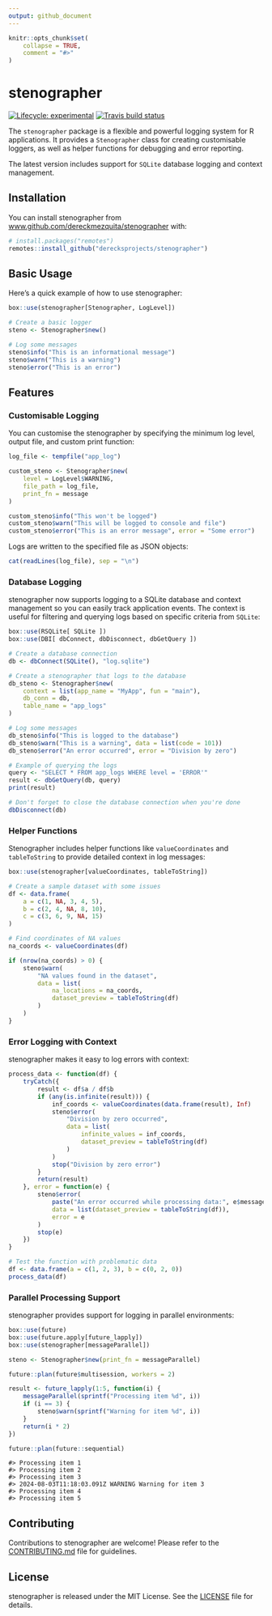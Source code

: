 ```yaml
---
output: github_document
---
```


```r
knitr::opts_chunk$set(
    collapse = TRUE,
    comment = "#>"
)
```

<!-- README.md is generated from README.Rmd. Please edit that file -->

<!-- <img src="./.graphics/512-stenographer-logo.png" align="right" height="140" /> -->
# stenographer <a href="https://dereckmezquita.github.io/stenographer"></a>

<!-- badges: start -->
[![Lifecycle: experimental](https://img.shields.io/badge/lifecycle-experimental-orange.svg)](https://www.tidyverse.org/lifecycle/#experimental)
[![Travis build status](https://travis-ci.org/dereckmezquita/kucoin.svg?branch=master)](https://travis-ci.org/dereckmezquita/kucoin)
<!-- badges: end -->

The `stenographer` package is a flexible and powerful logging system for R applications. It provides a `Stenographer` class for creating customisable loggers, as well as helper functions for debugging and error reporting.

The latest version includes support for `SQLite` database logging and context management.

## Installation

You can install stenographer from [www.github.com/dereckmezquita/stenographer](https://github.com/dereckmezquita/stenographer) with:

```r
# install.packages("remotes")
remotes::install_github("derecksprojects/stenographer")
```

## Basic Usage

Here's a quick example of how to use stenographer:

```r
box::use(stenographer[Stenographer, LogLevel])

# Create a basic logger
steno <- Stenographer$new()

# Log some messages
steno$info("This is an informational message")
steno$warn("This is a warning")
steno$error("This is an error")
```

## Features

### Customisable Logging

You can customise the stenographer by specifying the minimum log level, output file, and custom print function:

```r
log_file <- tempfile("app_log")

custom_steno <- Stenographer$new(
    level = LogLevel$WARNING,
    file_path = log_file,
    print_fn = message
)

custom_steno$info("This won't be logged")
custom_steno$warn("This will be logged to console and file")
custom_steno$error("This is an error message", error = "Some error")
```

Logs are written to the specified file as JSON objects:

```r
cat(readLines(log_file), sep = "\n")
```

### Database Logging

stenographer now supports logging to a SQLite database and context management so you can easily track application events. The context is useful for filtering and querying logs based on specific criteria from `SQLite`:

```r
box::use(RSQLite[ SQLite ])
box::use(DBI[ dbConnect, dbDisconnect, dbGetQuery ])

# Create a database connection
db <- dbConnect(SQLite(), "log.sqlite")

# Create a stenographer that logs to the database
db_steno <- Stenographer$new(
    context = list(app_name = "MyApp", fun = "main"),
    db_conn = db,
    table_name = "app_logs"
)

# Log some messages
db_steno$info("This is logged to the database")
db_steno$warn("This is a warning", data = list(code = 101))
db_steno$error("An error occurred", error = "Division by zero")

# Example of querying the logs
query <- "SELECT * FROM app_logs WHERE level = 'ERROR'"
result <- dbGetQuery(db, query)
print(result)

# Don't forget to close the database connection when you're done
dbDisconnect(db)
```

### Helper Functions

Stenographer includes helper functions like `valueCoordinates` and `tableToString` to provide detailed context in log messages:

```r
box::use(stenographer[valueCoordinates, tableToString])

# Create a sample dataset with some issues
df <- data.frame(
    a = c(1, NA, 3, 4, 5),
    b = c(2, 4, NA, 8, 10),
    c = c(3, 6, 9, NA, 15)
)

# Find coordinates of NA values
na_coords <- valueCoordinates(df)

if (nrow(na_coords) > 0) {
    steno$warn(
        "NA values found in the dataset",
        data = list(
            na_locations = na_coords,
            dataset_preview = tableToString(df)
        )
    )
}
```

### Error Logging with Context

stenographer makes it easy to log errors with context:

```r
process_data <- function(df) {
    tryCatch({
        result <- df$a / df$b
        if (any(is.infinite(result))) {
            inf_coords <- valueCoordinates(data.frame(result), Inf)
            steno$error(
                "Division by zero occurred",
                data = list(
                    infinite_values = inf_coords,
                    dataset_preview = tableToString(df)
                )
            )
            stop("Division by zero error")
        }
        return(result)
    }, error = function(e) {
        steno$error(
            paste("An error occurred while processing data:", e$message),
            data = list(dataset_preview = tableToString(df)),
            error = e
        )
        stop(e)
    })
}

# Test the function with problematic data
df <- data.frame(a = c(1, 2, 3), b = c(0, 2, 0))
process_data(df)
```

### Parallel Processing Support

stenographer provides support for logging in parallel environments:

```r
box::use(future)
box::use(future.apply[future_lapply])
box::use(stenographer[messageParallel])

steno <- Stenographer$new(print_fn = messageParallel)

future::plan(future$multisession, workers = 2)

result <- future_lapply(1:5, function(i) {
    messageParallel(sprintf("Processing item %d", i))
    if (i == 3) {
        steno$warn(sprintf("Warning for item %d", i))
    }
    return(i * 2)
})

future::plan(future::sequential)
```

```
#> Processing item 1
#> Processing item 2
#> Processing item 3
#> 2024-08-03T11:18:03.091Z WARNING Warning for item 3
#> Processing item 4
#> Processing item 5
```

## Contributing

Contributions to stenographer are welcome! Please refer to the [CONTRIBUTING.md](CONTRIBUTING.md) file for guidelines.

## License

stenographer is released under the MIT License. See the [LICENSE](LICENSE) file for details.

